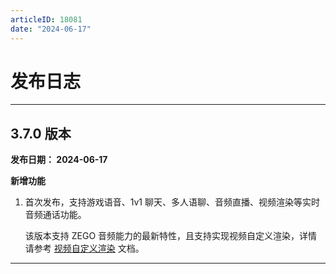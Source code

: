 ```yaml
---
articleID: 18081
date: "2024-06-17"
---
```



# 发布日志

- - -



## 3.7.0 版本 <a id="3.7.0"></a>

**发布日期： 2024-06-17** 


**新增功能**

1. 首次发布，支持游戏语音、1v1 聊天、多人语聊、音频直播、视频渲染等实时音频通话功能。

    该版本支持 ZEGO 音频能力的最新特性，且支持实现视频自定义渲染，详情请参考 [视频自定义渲染](!VideoAdvanced/CustomVideoRender) 文档。

---